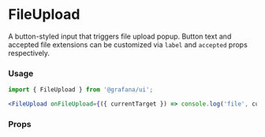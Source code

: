 
# FileUpload

A button-styled input that triggers file upload popup. Button text and accepted file extensions can be customized via `label` and `accepted` props respectively.

### Usage

```jsx
import { FileUpload } from '@grafana/ui';

<FileUpload onFileUpload={({ currentTarget }) => console.log('file', currentTarget?.files && currentTarget.files[0])}/>
```

### Props
<Props of={FileUpload} />
